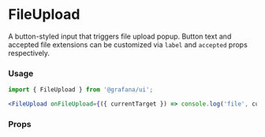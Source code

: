 
# FileUpload

A button-styled input that triggers file upload popup. Button text and accepted file extensions can be customized via `label` and `accepted` props respectively.

### Usage

```jsx
import { FileUpload } from '@grafana/ui';

<FileUpload onFileUpload={({ currentTarget }) => console.log('file', currentTarget?.files && currentTarget.files[0])}/>
```

### Props
<Props of={FileUpload} />
